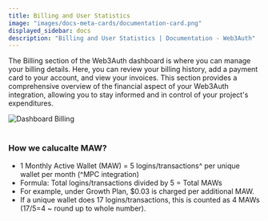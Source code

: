 ```yaml
---
title: Billing and User Statistics
image: "images/docs-meta-cards/documentation-card.png"
displayed_sidebar: docs
description: "Billing and User Statistics | Documentation - Web3Auth"
---
```



The Billing section of the Web3Auth dashboard is where you can manage your billing details. Here, you can review your billing history, add a payment
card to your account, and view your invoices. This section provides a comprehensive overview of the financial aspect of your Web3Auth integration,
allowing you to stay informed and in control of your project's expenditures.

<div style={{ flexBasis: "300px", flexGrow: "1", textAlign: "center" }}>
  <img src={billingOverview} style={{ alignSelf: "center", maxWidth: "100%" }} alt="Dashboard Billing" />
</div>
<br />

### How we calucalte MAW?

- 1 Monthly Active Wallet (MAW) = 5 logins/transactions^ per unique wallet per month (^MPC integration)
- Formula: Total logins/transactions divided by 5 = Total MAWs
- For example, under Growth Plan, $0.03 is charged per additional MAW.
- If a unique wallet does 17 logins/transactions, this is counted as 4 MAWs (17/5=4 ~ round up to whole number).
